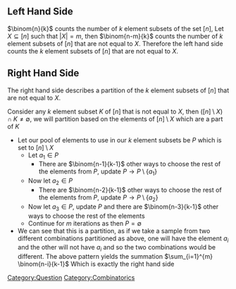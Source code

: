 
== Left Hand Side ==
<math display="inline">\binom{n}{k}</math> counts the number of <math display="inline">k</math> element subsets of the set <math display="inline">\left[ n \right]</math>, Let <math display="inline">X \subseteq \left[ n \right]</math> such that <math display="inline">\left| X \right|=m</math>, then <math display="inline">\binom{n-m}{k}</math> counts the number of <math display="inline">k</math> element subsets of <math display="inline">\left[ n \right]</math> that are not equal to <math display="inline">X</math>. Therefore the left hand side counts the <math display="inline">k</math> element subsets of <math display="inline">\left[ n \right]</math> that are not equal to <math display="inline">X</math>.

== Right Hand Side ==
The right hand side describes a partition of the <math display="inline">k</math> element subsets of <math display="inline">\left[ n \right]</math> that are not equal to <math display="inline">X</math>.

Consider any <math display="inline">k</math> element subset <math display="inline">K</math> of <math display="inline">\left[ n \right]</math> that is not equal to <math display="inline">X</math>, then <math display="inline">\left( \left[ n \right] \setminus X \right) \cap K \neq \emptyset</math>, we will partition based on the elements of <math display="inline">\left[ n \right] \setminus X</math> which are a part of <math display="inline">K</math>

* Let our pool of elements to use in our <math display="inline">k</math> element subsets be <math display="inline">P</math> which is set to <math display="inline">\left[ n \right] \setminus X</math>
** Let <math display="inline">a_{1} \in P</math>
*** There are <math display="inline">\binom{n-1}{k-1}</math> other ways to choose the rest of the elements from <math display="inline">P</math>, update <math display="inline">P \to P \setminus \left\{ a_{1} \right\}</math>
** Now let <math display="inline">a_{2} \in P</math>
*** There are <math display="inline">\binom{n-2}{k-1}</math> other ways to choose the rest of the elements from <math display="inline">P</math>, update <math display="inline">P \to P \setminus \left\{ a_{2} \right\}</math>
** Now let <math display="inline">a_{3} \in P</math>, update <math display="inline">P</math> and there are <math display="inline">\binom{n-3}{k-1}</math> other ways to choose the rest of the elements
** Continue for <math>m</math> iterations as then <math>P = \emptyset</math>
* We can see that this is a partition, as if we take a sample from two different combinations partitioned as above, one will have the element <math display="inline">a_{i}</math> and the other will not have <math display="inline">a_{i}</math> and so the two combinations would be different. The above pattern yields the summation <math display="block">\sum_{i=1}^{m} \binom{n-i}{k-1}</math> Which is exactly the right hand side
[[Category:Question]]
[[Category:Combinatorics]]